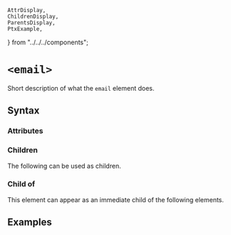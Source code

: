     AttrDisplay,
    ChildrenDisplay,
    ParentsDisplay,
    PtxExample,
} from "../../../components";

# `<email>`

Short description of what the `email` element does.

## Syntax

### Attributes

<AttrDisplay name="email" />

### Children

The following can be used as children.

<ChildrenDisplay name="email" />

### Child of

This element can appear as an immediate child of the following elements.

<ParentsDisplay name="email" />

## Examples

    